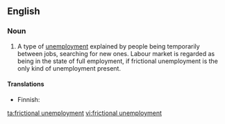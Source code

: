 ==English==
{{wikipedia}}

===Noun===
{{en-noun|sg=[[frictional]] [[unemployment]]|-}}

# {{economics}} A type of [[unemployment]] explained by people being temporarily between jobs, searching for new ones. Labour market is regarded as being in the state of full employment, if frictional unemployment is the only kind of unemployment present.

====Translations====
{{trans-top|type of unemployment}}
* Finnish: {{t-|fi|kitkatyöttömyys}}
{{trans-mid}}
{{trans-bottom}}

[[ta:frictional unemployment]]
[[vi:frictional unemployment]]